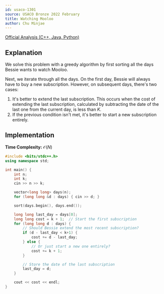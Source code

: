 ```yaml
---
id: usaco-1301
source: USACO Bronze 2022 February
title: Watching Mooloo
author: Chu Minjae
---
```


[Official Analysis (C++, Java, Python)](http://www.usaco.org/current/data/sol_prob3_bronze_feb23.html)

## Explanation

We solve this problem with a greedy algorithm by first sorting all the days Bessie wants to watch Mooloo.

Next, we iterate through all the days.
On the first day, Bessie will always have to buy a new subscription.
However, on subsequent days, there's two cases:
1. It's better to extend the last subscription.
   This occurs when the cost of extending the last subscription, calculated by
   subtracting the date of the last one from the current day, is less than $K$.
2. If the previous condition isn't met, it's better to start a new subscription entirely.

## Implementation

**Time Complexity:** $\mathcal{O}(N)$

<LanguageSection>
<CPPSection>

```cpp
#include <bits/stdc++.h>
using namespace std;

int main() {
	int n;
	int k;
	cin >> n >> k;

	vector<long long> days(n);
	for (long long &d : days) { cin >> d; }

	sort(days.begin(), days.end());

	long long last_day = days[0];
	long long cost = k + 1;  // Start the first subscription
	for (long long d : days) {
		// Should Bessie extend the most recent subscription?
		if (d - last_day < k+1) {
			cost += d - last_day;
		} else {
			// Or just start a new one entirely?
			cost += k + 1;
		}

		// Store the date of the last subscription
		last_day = d;
	}

	cout << cost << endl;
}
```

</CPPSection>
</LanguageSection>
